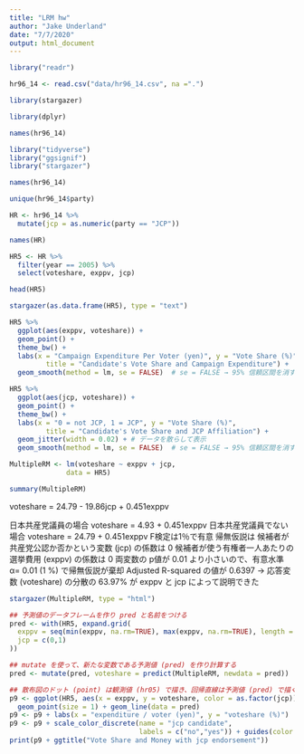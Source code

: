 ```yaml
---
title: "LRM hw"
author: "Jake Underland"
date: "7/7/2020"
output: html_document
---
```



```r
library("readr")
```
```r
hr96_14 <- read.csv("data/hr96_14.csv", na =".")
```
<style>

table, td, th {
  border: none;
  padding-left: 1em;
  padding-right: 1em;
  min-width: 50%;
  margin-left: auto;
  margin-right: auto;
  margin-top: 1em;
  margin-bottom: 1em;
}

</style>

```r
library(stargazer)
```

```r
library(dplyr)
```





```r
names(hr96_14)
```


```r
library("tidyverse")
library("ggsignif")
library("stargazer")
```

```r
names(hr96_14)
```
```r
unique(hr96_14$party)
```

```r
HR <- hr96_14 %>%
  mutate(jcp = as.numeric(party == "JCP"))
```
```r
names(HR)
```

```r
HR5 <- HR %>%
  filter(year == 2005) %>%
  select(voteshare, exppv, jcp)
```

```r
head(HR5)
```

```r
stargazer(as.data.frame(HR5), type = "text")
```

```r
HR5 %>% 
  ggplot(aes(exppv, voteshare)) +
  geom_point() +
  theme_bw() +
  labs(x = "Campaign Expenditure Per Voter (yen)", y = "Vote Share (%)",
         title = "Candidate's Vote Share and Campaign Expenditure") +
  geom_smooth(method = lm, se = FALSE)  # se = FALSE → 95% 信頼区間を消す
```


```r
HR5 %>% 
  ggplot(aes(jcp, voteshare)) +
  geom_point() +
  theme_bw() +
  labs(x = "0 = not JCP, 1 = JCP", y = "Vote Share (%)",
         title = "Candidate's Vote Share and JCP Affiliation") + 
  geom_jitter(width = 0.02) + # データを散らして表示  
  geom_smooth(method = lm, se = FALSE)  # se = FALSE → 95% 信頼区間を消す
```

```r
MultipleRM <- lm(voteshare ~ exppv + jcp, 
              data = HR5)
```
```r
summary(MultipleRM)
```
voteshare = 24.79 - 19.86jcp + 0.451exppv 

日本共産党議員の場合
voteshare = 4.93 + 0.451exppv
日本共産党議員でない場合
voteshare = 24.79 + 0.451exppv 
F検定は1％で有意
帰無仮説は
候補者が共産党公認か否かという変数 (jcp) の係数は 0
候補者が使う有権者一人あたりの選挙費用 (exppv) の係数は 0
両変数の p値が 0.01 より小さいので、有意水準 α= 0.01 (1 %) で帰無仮説が棄却
Adjusted R-squared の値が 0.6397 → 応答変数 (voteshare) の分散の 63.97% が exppv と jcp によって説明できた

```r
stargazer(MultipleRM, type = "html")
```





```r
## 予測値のデータフレームを作り pred と名前をつける
pred <- with(HR5, expand.grid(
  exppv = seq(min(exppv, na.rm=TRUE), max(exppv, na.rm=TRUE), length = 100),
  jcp = c(0,1)
))

## mutate を使って、新たな変数である予測値 (pred) を作り計算する
pred <- mutate(pred, voteshare = predict(MultipleRM, newdata = pred))

## 散布図のドット (point) は観測値 (hr05) で描き、回帰直線は予測値 (pred) で描く
p9 <- ggplot(HR5, aes(x = exppv, y = voteshare, color = as.factor(jcp))) +
  geom_point(size = 1) + geom_line(data = pred)
p9 <- p9 + labs(x = "expenditure / voter (yen)", y = "voteshare (%)")
p9 <- p9 + scale_color_discrete(name = "jcp candidate", 
                                labels = c("no","yes")) + guides(color = guide_legend(reverse = TRUE)) 
print(p9 + ggtitle("Vote Share and Money with jcp endorsement"))
```



